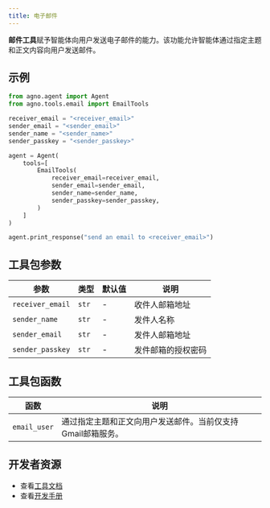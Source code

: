 ```yaml
---
title: 电子邮件
---
```

**邮件工具**赋予智能体向用户发送电子邮件的能力。该功能允许智能体通过指定主题和正文内容向用户发送邮件。

## 示例

```python cookbook/tools/email_tools.py
from agno.agent import Agent
from agno.tools.email import EmailTools

receiver_email = "<receiver_email>"
sender_email = "<sender_email>"
sender_name = "<sender_name>"
sender_passkey = "<sender_passkey>"

agent = Agent(
    tools=[
        EmailTools(
            receiver_email=receiver_email,
            sender_email=sender_email,
            sender_name=sender_name,
            sender_passkey=sender_passkey,
        )
    ]
)

agent.print_response("send an email to <receiver_email>")
```

## 工具包参数

| 参数        | 类型  | 默认值 | 说明                         |
| ---------------- | ----- | ------- | ----------------------------------- |
| `receiver_email` | `str` | -       | 收件人邮箱地址  |
| `sender_name`    | `str` | -       | 发件人名称             |
| `sender_email`   | `str` | -       | 发件人邮箱地址    |
| `sender_passkey` | `str` | -       | 发件邮箱的授权密码 |

## 工具包函数

| 函数     | 说明                                                                  |
| ------------ | ---------------------------------------------------------------------------- |
| `email_user` | 通过指定主题和正文向用户发送邮件。当前仅支持Gmail邮箱服务。 |

## 开发者资源

- 查看[工具文档](https://github.com/agno-agi/agno/blob/main/libs/agno/agno/tools/email.py)
- 查看[开发手册](https://github.com/agno-agi/agno/blob/main/cookbook/tools/email_tools.py)